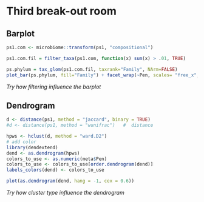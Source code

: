 # Third break-out room  

## Barplot
```r
ps1.com <- microbiome::transform(ps1, "compositional")

ps1.com.fil = filter_taxa(ps1.com, function(x) sum(x) > .01, TRUE)

ps.phylum = tax_glom(ps1.com.fil, taxrank="Family", NArm=FALSE) 
plot_bar(ps.phylum, fill="Family") + facet_wrap(~Pen, scales= "free_x", nrow=1)

```


*Try how filtering influence the barplot*  


## Dendrogram
```r
d <- distance(ps1, method = "jaccard", binary = TRUE)
#d <- distance(ps1, method = "wunifrac")   #  distance

hpws <- hclust(d, method = "ward.D2")
# add color 
library(dendextend)
dend <- as.dendrogram(hpws)
colors_to_use <- as.numeric(meta$Pen)
colors_to_use <- colors_to_use[order.dendrogram(dend)]
labels_colors(dend) <- colors_to_use

plot(as.dendrogram(dend, hang = -1, cex = 0.6)) 

```

*Try how cluster type influence the dendrogram*   


```r

```
